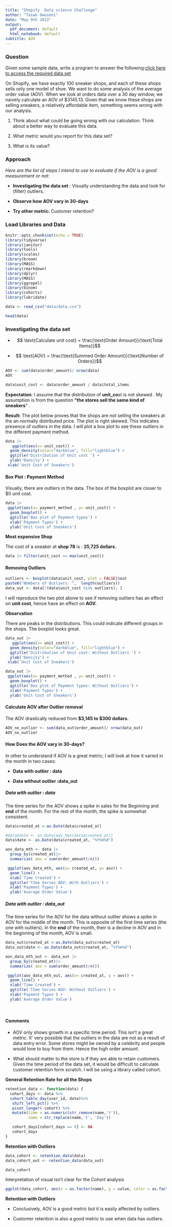 ```yaml
---
title: "Shopify  Data science Challenge"
author: "Taiwo Owoseni"
date: "May 9th 2022"
output:
  pdf_document: default
  html_notebook: default
subtitle: AOV 
---
```


### **Question**

Given some sample data, write a program to answer the following:[click here to access the required data set](https://docs.google.com/spreadsheets/d/16i38oonuX1y1g7C_UAmiK9GkY7cS-64DfiDMNiR41LM/edit#gid=0)

On Shopify, we have exactly 100 sneaker shops, and each of these shops sells only one model of shoe. We want to do some analysis of the average order value (AOV). When we look at orders data over a 30 day window, we naively calculate an AOV of \$3145.13. Given that we know these shops are selling sneakers, a relatively affordable item, something seems wrong with our analysis. 

1.  Think about what could be going wrong with our calculation. Think about a better way to evaluate this data. 

2.  What metric would you report for this data set?

3.  What is its value?

### Approach

*Here are the list of steps I intend to use to evaluate if the AOV is a good measurement or not:*

-   **Investigating the data set** : Visually understanding the data and look for (filter) outliers.

-   **Observe how AOV vary in 30-days**

-   **Try other metric:** Customer retention?

### **Load Libraries and Data**

```r

knitr::opts_chunk$set(echo = TRUE)
library(tidyverse)
library(janitor)
library(tools)
library(scales)
library(broom)
library(MASS)
library(rmarkdown)
library(dplyr)
library(MASS)
library(ggrepel)
library(binom)
library(cohorts)
library(lubridate)

data <- read_csv("data/data.csv")

```

```r
head(data)
```

### **Investigating the data set**

-   $$ \text{Calculate unit cost} = \frac{\text{Order Amount}}{\text{Total Items}}$$

-   $$   \text{AOV} = \frac{\text{Summed Order Amount}}{\text{Number of Orders}}$$

```r
AOV <- sum(data$order_amount)/ nrow(data)
AOV
```

```r
data$unit_cost <- data$order_amount / data$total_items

```

**Expectation**: I assume that the distribution of **unit_co**st is not skewed . My assumption is from the question **"the stores sell the same kind of sneakers**" .

**Result:** The plot below proves that the shops are not selling the sneakers at the an normally distributed price. The plot is right skewed. This indicates presence of outliers in the data. I will plot a box plot to see these outliers in the different payment method.

```r
data |>
   ggplot(aes(x= unit_cost)) +
  geom_density(color="darkblue", fill="lightblue") +
  ggtitle('Distribution of Unit cost ') +
  ylab('Density') + 
 xlab('Unit Cost of Sneakers')
```

#### Box Plot : Payment Method

Visually, there are outliers in the data. The box of the boxplot are closer to \$0 unit cost.

```r

data |>
 ggplot(aes(x= payment_method , y= unit_cost)) + 
  geom_boxplot() + 
  ggtitle('Box plot of Payment types') + 
  xlab('Payment Types') + 
  ylab('Unit Cost of Sneakers')
```

**Most expensive Shop**

The cost of a sneaker at **shop 78** is : **25,725 dollars.**

```r
data |> filter(unit_cost == max(unit_cost))

```

#### Removing Outliers

```r
outliers <- boxplot(data$unit_cost, plot = FALSE)$out
paste0("NUmbers of Outliers: ",  length(outliers))
data_out <- data[!(data$unit_cost %in% outliers), ]
```

I will reproduce the two plot above to see if removing outliers has an effect on **unit cost**, hence have an effect on **AOV.**

**Observation**

There are peaks in the distributions. This could indicate different groups in the shops. The boxplot looks great.

```r
data_out |>
   ggplot(aes(x= unit_cost)) +
  geom_density(color="darkblue", fill="lightblue") +
  ggtitle('Distribution of Unit cost: Without Outliers ') +
  ylab('Density') + 
 xlab('Unit Cost of Sneakers')
```

```r

data_out |>
 ggplot(aes(x= payment_method , y= unit_cost)) + 
  geom_boxplot() +
  ggtitle('Box plot of Payment types: Without Outliers') + 
  xlab('Payment Types') + 
  ylab('Unit Cost of Sneakers')
```

#### Calculate AOV after Outlier removal

The AOV drastically reduced from **\$3,145 to \$300 dollars.**

```r
AOV_no_outlier <- sum(data_out$order_amount)/ nrow(data_out)
AOV_no_outlier
```

#### H**ow Does the AOV vary in 30-days?**

In other to understand if AOV is a great metric; I will look at how it varied in the month in two cases:

-   **Data with outlier : data**

-   **Data without outlier :data_out**

##### **Data with outlier : data**

The time series for the AOV shows a spike in sales for the Beginning and **end** of the month. For the rest of the month, the spike is somewhat consistent.

```r
data$created_at <-as.Date(data$created_at)

#data$date <- as.Date(mdy_hms(data$created_at))
data$date <- as.Date(data$created_at, "%Y%m%d")

aov_data_mth <- data |>
  group_by(created_at)|>
  summarize( aov = sum(order_amount)/n())

 ggplot(aov_data_mth, aes(x= created_at, y= aov)) +
  geom_line() + 
  xlab('Time Created') + 
  ggtitle('TIme Series AOV: With Outliers') + 
  xlab('Payment Types') + 
  ylab('Average Order Value')
```

##### **Data with outlier : data_out**

The time series for the AOV for the data without outlier shows a spike in AOV for the middle of the month. This is opposite of the first time series (the one with outliers). In the **end** of the month, their is a decline in AOV and in the beginning of the month, AOV is small.

```r

data_out$created_at <-as.Date(data_out$created_at)
data_out$date <- as.Date(data_out$created_at, "%Y%m%d")

aov_data_mth_out <- data_out |>
  group_by(created_at)|>
  summarize( aov = sum(order_amount)/n())

 ggplot(aov_data_mth_out, aes(x= created_at, y = aov)) +
  geom_line() + 
  xlab('Time Created') + 
  ggtitle('TIme Series AOV: Without Outliers') + 
  xlab('Payment Types') + 
  ylab('Average Order Value')
```

\

#### Comments

-   AOV only shows growth in a specific time period. This isn't a great metric. It' very possible that the outliers in the data are not as a result of data entry error. Some stores might be owned by a celebrity and people would love to buy from them. Hence the high order amount.

-   What should matter to the store is if they are able to retain customers. Given the time period of the data set, it would be difficult to calculate customer retention form scratch. I will be using a library called cohort.

**General Retention Rate for all the Shops**

```r

retention_data <- function(data) {
  cohort_days <- data %>%
  cohort_table_day(user_id, date)%>%
   shift_left_pct() %>%
   pivot_longer(-cohort) %>%
   mutate(time = as.numeric(str_remove(name,'t')),
          name = str_replace(name,'t', 'Day'))

   cohort_days[cohort_days == 0] <- NA
   cohort_days
}


```

**Retention with Outliers**

```r

data_cohort <- retention_data(data)
data_cohort_out <- retention_data(data_out)

data_cohort
```

Interpretation of visual isn't clear for the Cohort analysis

```r
ggplot(data_cohort, aes(x = as.factor(name), y = value, color = as.factor(cohort), group = cohort)) + geom_line() + geom_point()
```

**Retention with Outliers**

-   Conclusively, AOV is a good metric but it is easily affected by outliers.

-   Customer retention is also a good metric to use when data has outliers.
